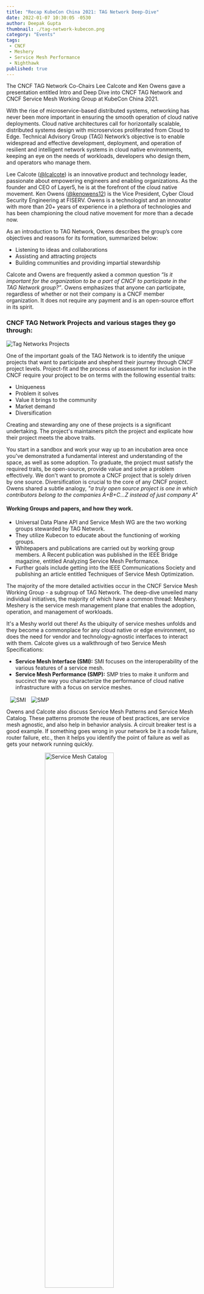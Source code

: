 ```yaml
---
title: "Recap KubeCon China 2021: TAG Network Deep-Dive"
date: 2022-01-07 10:30:05 -0530
author: Deepak Gupta
thumbnail: ./tag-network-kubecon.png
category: "Events"
tags:
 - CNCF
 - Meshery
 - Service Mesh Performance
 - Nighthawk
published: true
---
```







<BlogWrapper>

<div class="intro ">
<p>
    The CNCF TAG Network Co-Chairs <Link to="/members/lee-calcote">Lee Calcote</Link> and Ken Owens gave a presentation entitled Intro and Deep Dive into CNCF TAG Network and CNCF Service Mesh Working Group at KubeCon China 2021.
</p>
</div>

<p>
    With the rise of microservice-based distributed systems, networking has never been more important in ensuring the smooth operation of cloud native deployments. 
Cloud native architectures call for horizontally scalable, distributed systems design with microservices proliferated from Cloud to Edge. Technical Advisory Group (TAG) Network’s objective is to enable widespread and effective development, deployment, and operation of resilient and intelligent network systems in cloud native environments, keeping an eye on the needs of workloads, developers who design them, and operators who manage them.
</p>

<p>
    Lee Calcote (<a href="https://twitter.com/lcalcote">@lcalcote</a>) is an innovative product and technology leader, passionate about empowering engineers and enabling organizations. As the founder and CEO of Layer5, he is at the forefront of the cloud native movement. Ken Owens (<a href ="https://twitter.com/kenowens12">@kenowens12</a>) is the Vice President, Cyber Cloud Security Engineering at FISERV. Owens is a technologist and an innovator with more than 20+ years of experience in a plethora of technologies and has been championing the cloud native movement for more than a decade now. 
</p>
<p>
    As an introduction to TAG Network, Owens  describes  the group’s  core objectives and reasons for its formation, summarized below:
</p>
<ul>
<li>Listening to ideas and collaborations</li>
<li>Assisting and attracting projects</li>
<li>Building communities and providing impartial stewardship</li>
</ul>
<p>
    Calcote and Owens are frequently asked a common question <em>“Is it important for the organization to be a part of CNCF to participate in the TAG Network group?”</em>. Owens emphasizes that anyone can participate, regardless of whether or not their company is a CNCF member organization. It does not require any payment and is an open-source effort in its spirit.
</p>
<h3>CNCF TAG Network Projects and various stages they go through:</h3>
<img src={Projects} className="slides-right" align="center" alt="Tag Networks Projects" />

<p>
    One of the important goals of the TAG Network is to identify the unique projects that want to participate and shepherd their journey through CNCF project levels. Project-fit and the process of assessment for inclusion in the CNCF require your project to be on terms with the following essential traits:
</p>
<ul>
<li>Uniqueness</li>
<li>Problem it solves</li>
<li>Value it brings to the community</li> 
<li>Market demand</li>
<li>Diversification </li>
</ul>
<p>
    Creating and stewarding any one of these projects is a significant undertaking. The  project's maintainers pitch the project and explicate how their project meets the above traits. 
</p>
<p>
    You start in a sandbox and work your way up to an incubation area once you've demonstrated a fundamental interest and understanding of the space, as well as some adoption. To graduate, the project must satisfy the required traits, be open-source, provide value and solve a problem effectively. We don't want to promote a CNCF project that is solely driven by one source. Diversification is crucial to the core of any CNCF project. Owens shared a subtle analogy, <em>"a truly open source project is one in which contributors belong to the companies A+B+C...Z instead of just company A"</em> 
</p>


<h4>Working Groups and papers, and how they work.</h4>
<ul>
<li>Universal Data Plane API and Service Mesh WG are the two working groups stewarded by TAG Network.</li>
<li>They utilize Kubecon to educate about the functioning of working groups.</li>
<li>Whitepapers and publications are carried out by working group members. A Recent publication was published in the IEEE Bridge magazine, entitled <Link to="/resources/service-mesh-performance/analyzing-service-mesh-performance">Analyzing Service Mesh Performance</Link>.</li>
<li>Further goals include getting into the IEEE Communications Society and publishing an article entitled Techniques of Service Mesh Optimization.</li>
</ul>

The majority of the more detailed activities occur in the CNCF Service Mesh Working Group - a subgroup of TAG Network. The deep-dive unveiled many individual initiatives, the majority of which have a common thread: <Link to="/service-mesh-management/meshery">Meshery</Link>. Meshery is the service mesh management plane that enables the adoption, operation, and management of workloads.

<p>
    It's a Meshy world out there! As the ubiquity of service meshes unfolds and they become a commonplace for any cloud native or edge environment, so does the need for vendor and technology-agnostic interfaces to interact with them. Calcote gives us a walkthrough of two Service Mesh Specifications:
</p>
<ul>
<li><b><Link to="/projects/service-mesh-interface-conformance">Service Mesh Interface (SMI):</Link></b> SMI focuses on the interoperability of the various features of a service mesh.</li>
<li><b><Link to="/projects/service-mesh-performance">Service Mesh Performance (SMP):</Link></b> SMP tries to make it uniform and succinct the way you characterize the performance of cloud native infrastructure with a focus on service meshes.</li>
</ul>
<p>
<img src={Smi} class="slides" align="center" style="margin-left: 10px;" alt="SMI" />
<img src={Smp} class="slides" align="center" style="margin-left: 10px;" alt="SMP" />
</p>

<p>
    Owens and Calcote also discuss <Link to="/learn/service-mesh-books/service-mesh-patterns">Service Mesh Patterns</Link> and Service Mesh Catalog. These patterns promote the reuse of best practices, are service mesh agnostic, and also help in behavior analysis. A circuit breaker test is a good example.  If something goes wrong in your network be it a node failure, router failure, etc., then it helps you identify the point of failure as well as gets your network running quickly. 
</p>
<img src={Catalog} class="slides" alt="Service Mesh Catalog" style="display:block; margin: 0 auto 1.5rem; width:60%;"/>


<p>
    Talking about distributed systems, we come across the problem of distributed analysis. In this talk, the TAG Network co-chairs help us understand this problem and why we must worry about it.
</p>
<ul>
<li>Many performance characterizing tools are limited to single instance load generators. This limits the amount of traffic and the variety of behavioral analysis.</li>
<li>Distributed load testing in parallel poses a challenge when merging results without losing the precision we need to gain insight into the high tail percentiles.</li>
<li>How to model your service mesh topology and optimize for your ideal configuration in context of how much you value properties of resiliency, performance, throughput, latency, and so on before deploying to production. </li>
</ul>
<p>
    This brings us to <Link to="/projects/nighthawk">Nighthawk</Link> and <Link to="/service-mesh-management/meshery">Meshery</Link>. Together they help produce robust, distributed and scalable services. Distributed load testing offers insight into system behaviors that accurately represent real world behaviors of services under load as that load comes from any number of sources.
</p>
<img src={Gnh} class="slides" style="display:block; margin: 0 auto 1.5rem; width:60%;" alt="GetNighthawk" />

<strong>Calcote and Owens packed a great deal of information in this talk. If you are passionate about Cloud Native Networking and Service Meshes, then this talk is definitely worth your time. The presentation slides are available <a href={slidesTAG}>here</a>. </strong>

</BlogWrapper>
